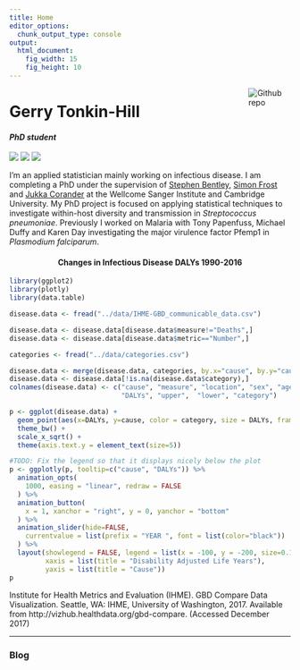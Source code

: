 ```yaml
---
title: Home
editor_options: 
  chunk_output_type: console
output: 
  html_document:
    fig_width: 15
    fig_height: 10
---
```


[<img src="jerry_thinking_edit.png" style="max-width:15%;min-width:40px;float:right;" alt="Github repo" />](jerry_thinking_edit.png)

# Gerry Tonkin-Hill

#### *PhD student*          
[![](twitter-icon-circle-logo.png)](http://www.twitter.com/gerrythill) [![](github_logo.png)](http://www.github.com/gtonkinhill)
[![](ID_symbol_B-W_16x16.png)](https://orcid.org/0000-0003-4397-2224)

I'm an applied statistician mainly working on infectious disease. I am completing a PhD under the supervision of [Stephen Bentley](http://www.sanger.ac.uk/people/directory/bentley-stephen-d), [Simon Frost](https://www.vet.cam.ac.uk/directory/sdf22@cam.ac.uk) and [Jukka Corander](https://www.med.uio.no/imb/english/people/aca/jukkac/) at the Wellcome Sanger Institute and Cambridge University. My PhD project is focused on applying statistical techniques to investigate within-host diversity and transmission in *Streptococcus pneumoniae*. Previously I worked on Malaria with Tony Papenfuss, Michael Duffy and Karen Day investigating the major virulence factor Pfemp1 in *Plasmodium falciparum*.


<center> <h4>Changes in Infectious Disease DALYs 1990-2016</h4> </center>

```r
library(ggplot2)
library(plotly)
library(data.table)

disease.data <- fread("../data/IHME-GBD_communicable_data.csv")

disease.data <- disease.data[disease.data$measure!="Deaths",]
disease.data <- disease.data[disease.data$metric=="Number",]

categories <- fread("../data/categories.csv")

disease.data <- merge(disease.data, categories, by.x="cause", by.y="cause", all.x = TRUE)
disease.data <- disease.data[!is.na(disease.data$category),]
colnames(disease.data) <- c("cause", "measure", "location", "sex", "age", "metric", "year",
                            "DALYs", "upper",  "lower", "category")

p <- ggplot(disease.data) +
  geom_point(aes(x=DALYs, y=cause, color = category, size = DALYs, frame = year, ids = cause)) +
  theme_bw() +
  scale_x_sqrt() +
  theme(axis.text.y = element_text(size=5))

#TODO: Fix the legend so that it displays nicely below the plot
p <- ggplotly(p, tooltip=c("cause", "DALYs")) %>% 
  animation_opts(
    1000, easing = "linear", redraw = FALSE
  ) %>% 
  animation_button(
    x = 1, xanchor = "right", y = 0, yanchor = "bottom"
  ) %>%
  animation_slider(hide=FALSE,
    currentvalue = list(prefix = "YEAR ", font = list(color="black"))
  ) %>%
  layout(showlegend = FALSE, legend = list(x = -100, y = -200, size=0.1),
         xaxis = list(title = "Disability Adjusted Life Years"),
         yaxis = list(title = "Cause"))
p

```


Institute for Health Metrics and Evaluation (IHME). GBD Compare Data Visualization. Seattle, WA: IHME, University of Washington, 2017. Available from http://vizhub.healthdata.org/gbd-compare. (Accessed December 2017)

 
<hr/>

### Blog